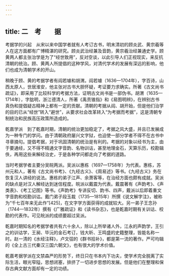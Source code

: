 ```yaml
---
---
---
```

title: 二　考　　据
---




考据学的兴起　从宋以来中国学者就有人考订古书，明末清初的顾炎武、黄宗羲等人在这方面都有广博精湛的研究。顾炎武治经兼及音韵，黄宗羲治经兼通史学。顾黄两人都主张治学是为了“经世致用”，反对空谈，以此引导人们正视现实，来反抗清朝的统治。顾、黄两人所提倡的这种学风，对清代学术的发展有深远的影响，他们也成为清朝学术的开山。

稍晚于顾、黄的考据学者有阎若璩和胡渭。阎若璩（1636—1704年），字百诗，山西太原人，世居淮安，他主张对古书大胆怀疑，考证要力求确实。所著《古文尚书疏证》，即采用了比较科学的考据方法，证明古文尚书是一部伪书。胡渭（1635—1714年），字朏明，浙江德清人，所著《禹贡锥指》和《易图明辨》，在辨别古书真伪和提倡疑古精神上都有一定的贡献。清朝的考据从阎、胡开始，但是他们治学的目的已从“经世”转入“避世”，从要求社会改革转入“为考据而考据”，这是清朝专制统治和民族高压政策所造成的。

乾嘉学派　到了乾嘉时期，清朝的统治更加稳定了，考据之风大盛，并且已发展成为一种专门的学问。由于清朝政府屡兴文字狱，也迫使一部分学者不得不在古书中寻章摘句。提倡考据，对于巩固清朝的统治是有利的。考据的对象以经书为主，由于要通经，又不得不精通文字音韵、名物训诂，甚至地理金石，天算乐历，校勘辑佚，再用这些来解经治史，于是各种学问都走向了考据的道路。

当时考据学者主要分吴皖两派。吴派以惠栋（1697—1758年）为代表。惠栋，苏州元和人，著有《古文尚书考》、《九经古义》、《周易述》等书。《九经古义》务在恢复汉人讲经的说法。惠栋的弟子江声、余萧客等，在治经方面也颇有成就。吴派的缺点是对汉人解经达到迷信程度。皖派以戴震为代表。戴震著有《声韵考》、《声类表》、《考工记图》等书。《声韵考》专讲反切、韵书、四声，戴派以后即着重文字音韵和校勘训诂。戴门弟子段玉裁（1735—1815年）所撰《说文解字注》，被称为“千七百年来无此作”[425]，在文字学方面获得的成就较大。另一弟子王念孙（1744—1832年）撰有《广雅疏证》和《读书杂志》，也是乾嘉时期有关训诂、校勘的代表作。可见皖派的成绩要超过吴派。

乾嘉时期知名的考据学者共有六十余人，除以上所举诸人外，江永的声韵学，王引之的训诂学，王昶、毕沅的金石考订，钱大昕、王鸣盛的史籍整理，皆能名称一时。赵一清的《水经注释》，卢文弨的《群书拾补》，都是第一流的著作。严可均辑的《全上古三代秦汉三国六朝文》，也有很大的学术价值。

乾嘉考据学派在文禁森严的形势下，终日只在书本内下功夫，使学术完全脱离了实际生活，眼光窄隘，思想闭塞，排挤了一切进步思想的发展。但是他们在整理和保存古典文献方面却有一定的功绩。